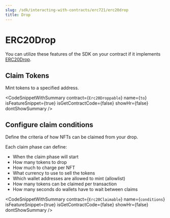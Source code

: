 ```yaml
---
slug: /sdk/interacting-with-contracts/erc721/erc20drop
title: Drop
---
```



# ERC20Drop

You can utilize these features of the SDK on your contract if it implements [ERC20Drop](/extensions/erc-20/drop).

<div className="row" style={{ marginBottom: 24 }}>
  <div className="col col--12" style={{ marginTop: 8 }}>
    <QuickstartCard
      name="Learn how to implement ERC20Drop in your smart contract"
      link={"/extensions/erc-20/drop"}
      image="/assets/icons/general.png"
    />
  </div>
</div>

## Claim Tokens

Mint tokens to a specified address.

<CodeSnippetWithSummary
  contract={`Erc20Droppable`}
  name={`to`}
  isFeatureSnippet={true}
  isGetContractCode={false}
  showHr={false}
  dontShowSummary
/>

## Configure claim conditions

Define the criteria of how NFTs can be claimed from your drop.

Each claim phase can define:

- When the claim phase will start
- How many tokens to drop
- How much to charge per NFT
- What currency to use to sell the tokens
- Which wallet addresses are allowed to mint (allowlist)
- How many tokens can be claimed per transaction
- How many seconds do wallets have to wait between claims

<CodeSnippetWithSummary
  contract={`Erc20Claimable`}
  name={`conditions`}
  isFeatureSnippet={true}
  isGetContractCode={false}
  showHr={false}
  dontShowSummary
/>
